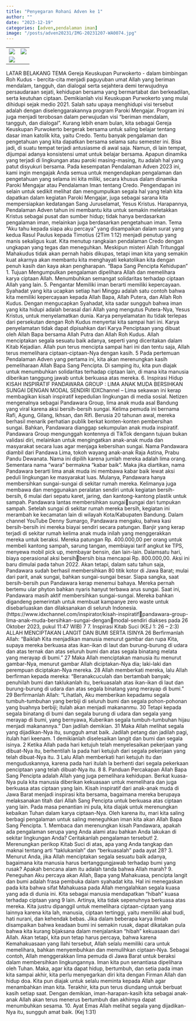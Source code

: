 ```yaml
---
title: "Penyegaran Rohani Adven ke 1"
author: ""
date: "2023-12-19"
categories: [adven,pendalaman iman]
image: "/posts/adven20231/IMG-20231207-WA0074.jpg"
---
```


|                                                |                                                |
|------------------------------------------------|------------------------------------------------|
| ![](/posts/adven20231/IMG-20231207-WA0074.jpg) | ![](/posts/adven20231/IMG-20231207-WA0075.jpg) |
| ![](/posts/adven20231/IMG-20231207-WA0069.jpg) |                                                |
LATAR BELAKANG TEMA
Gereja Keuskupan Purwokerto - dalam bimbingan Roh Kudus -
bercita-cita menjadi paguyuban umat Allah yang beriman mendalam, 
tangguh, dan dialogal serta sejahtera demi terwujudnya persaudaraan sejati, 
kehidupan bersama yang bermartabat dan berkeadilan, serta keutuhan 
ciptaan. Demikianlah visi Keuskupan Purwokerto yang mulai dihidupi sejak 
medio 2021. Salah satu upaya menghidupi visi tersebut adalah dengan 
diselenggarakannya program Paroki Mengajar. Program ini juga menjadi 
terobosan dalam perwujudan visi “beriman mendalam, tangguh, dan 
dialogal”.
Kurang lebih enam bulan, kita sebagai Gereja Keuskupan Purwokerto 
bergerak bersama untuk saling belajar tentang dasar iman katolik kita, yaitu 
Credo. Tentu banyak pengalaman dan pengetahuan yang kita dapatkan 
bersama selama satu semester ini. Bisa jadi, di suatu tempat terjadi 
antusiasme di awal saja. Namun, di lain tempat, dijumpai adanya konsistensi 
umat untuk belajar bersama. Apapun dinamika yang terjadi di lingkungan 
atau paroki masing-masing, itu adalah hal yang patut disyukuri bersama.
Pada kesempatan Pendalaman Adven 2023 ini, kami ingin mengajak 
Anda semua untuk mengendapkan pengalaman dan pengetahuan yang 
selama ini kita miliki, secara khusus dalam dinamika Paroki Mengajar atau 
Pendalaman Iman tentang Credo. Pengendapan ini selain untuk sedikit 
melihat dan mengumpulkan segala hal yang telah kita dapatkan dalam 
kegiatan Paroki Mengajar, juga sebagai sarana kita mempersiapkan 
kedatangan Sang Juruselamat, Yesus Kristus. Harapannya, Pendalaman 
Adven tahun ini membantu kita untuk semakin meletakkan Kristus sebagai 
pusat dan sumber hidup; tidak hanya berdasarkan pengalaman iman, 
melainkan juga berdasarkan pengetahuan iman.
Tema “Aku tahu kepada siapa aku percaya” yang disampaikan dalam 
surat yang kedua Rasul Paulus kepada Timotius (2Tim 1:12) menjadi penutup 
yang manis sekaligus kuat. Kita menutup rangkaian pendalaman Credo
dengan ungkapan yang tegas dan meneguhkan. Meskipun misteri Allah 
Tritunggal Mahakudus tidak akan pernah habis dikupas, tetapi iman kita yang semakin kuat akarnya akan membantu kita menghayati kekatolikan kita 
dengan penuh kasih dan kaya akan pengharapan.
“Bapa Sang Pencipta 
Kehidupan”
1. Tujuan
Mengumpulkan pengalaman dipelihara Allah dan memelihara 
karya ciptaan Allah.
Menumbuhkan semangat solidaritas terhadap ciptaan Allah 
yang lain.
5. Pengantar
Memiliki iman berarti memiliki kepercayaan. Syahadat yang 
kita ucapkan setiap hari Minggu adalah satu contoh bahwa 
kita memiliki kepercayaan kepada Allah Bapa, Allah Putera, 
dan Allah Roh Kudus. Dengan mengucapkan Syahadat, kita 
sadar sungguh bahwa iman yang kita hidupi adalah berasal 
dari Allah yang mengutus Putera-Nya, Yesus Kristus, untuk 
menyelamatkan dunia. Karya penyelamatan itu tidak terlepas 
dari persekutan dengan Roh Kudus menyertai kita sampai 
hari ini.
Karya penyelamatan tidak dapat dipisahkan dari Karya 
Penciptaan yang dibuat oleh Allah Bapa bersama Allah Putra 
dan Allah Roh Kudus. Allah menciptakan segala sesuatu baik 
adanya, seperti yang diceritakan dalam Kitab Kejadian. Allah 
pun terus mencipta sampai hari ini dan tentu saja, Allah terus 
memelihara ciptaan-ciptaan-Nya dengan kasih.
5
Pada pertemuan Pendalaman Adven yang pertama ini, kita 
akan merenungkan kasih pemeliharaan Allah Bapa Sang 
Pencipta. Di samping itu, kita pun diajak untuk menumbuhkan 
solidaritas terhadap ciptaan lain, di mana kita manusia 
diberikan tanggung jawab untuk berkuasa atas mereka.
6. Inspirasi Hidup
KISAH INSPIRATIF PANDAWARA GROUP :
LIMA ANAK MUDA BERSIHKAN SUNGAI DENGAN MODAL SENDIRI
IDXChannel – Lima sekawan ini kerap membagikan kisah 
inspiratif kepedulian lingkungan di media sosial. Netizen 
mengenalnya sebagai Pandawara Group, lima anak muda asal 
Bandung yang viral karena aksi bersih-bersih sungai. Kelima 
pemuda ini bernama Rafi, Agung, Gilang, Ikhsan, dan Rifi. 
Berusia 20 tahunan awal, mereka berhasil menarik perhatian 
publik berkat konten-konten pembersihan sungai. Bahkan, 
Pandawara dianggap sekumpulan anak muda inspiratif. 
Pandawara Group mengunggah kontennya di TikTok dengann 
tujuan bukan validasi diri, melainkan untuk mengingatkan 
anak-anak muda dan masyarakat secara luas agar menjaga 
kebersihan sungai.
Nama Pandawara diambil dari Pandawa Lima, tokoh wayang 
anak-anak Raja Astina, Prabu Pandu Dewanata. Nama ini 
dipilih karena jumlah mereka adalah lima orang. Sementara 
nama “wara” bermakna “kabar baik”. Maka jika diartikan, 
nama Pandawara berarti lima anak muda ini membawa kabar 
baik lewat aksi peduli lingkungan ke masyarakat luas.
Mulanya, Pandawara hanya membersihkan sungai-sungai di 
sekitar rumah mereka. Kelimanya juga membawa dan 
menggunakan peralatan sendiri untuk kegiatan bersih-bersih, 
6
mulai dari sepatu karet, jaring, dan kantong-kantong plastik 
untuk sampah. Pandawara lantas membersihkan sungaisungai dari tumpukan sampah. Setelah sungai di sekitar 
rumah mereka bersih, kegiatan ini merambah ke kecamatan 
lain di wilayah Kota/Kabupaten Bandung.
Dalam channel YouTube Denny Sumargo, Pandawara 
mengaku, bahwa kasi bersih-bersih ini mereka biayai sendiri 
secara patungan. Banjir yang kerap terjadi di sekitar rumah 
kelima anak muda inilah yang menggerakkan mereka untuk 
beraksi. Mereka patungan Rp. 400.000,00 per orang untuk 
membeli kantong sampah, sarung tangan, membiayai tarif 
angkut ke TPS, menyewa mobil pick up, membayar bensin, 
dan lain-lain. Dalamsatu hari, biaya operasional aksi bersihbersih bisa mencapai Rp. 800.000,00.
Aksi ini baru dimulai pada tahun 2022. Akan tetapi, dalam satu 
tahun saja, Pandawara sudah berhasil membersihkan 80 titik 
kotor di Jawa Barat; mulai dari parit, anak sungai, bahkan 
sungai-sungai besar. Siapa sangka, saat bersih-bersih pun 
Pandawara kerap menemui bahaya. Mereka pernah bertemu 
ular phyton bahkan nyaris hanyut terbawa arus sungai. Saat 
ini, Pandawara masih aktif membersihkan sungai-sungai. 
Mereka bahkan digandeng pemerintah untuk membuat 
kampanye zero waste untuk disebarluaskan dan dilaksanakan 
di seluruh Indonesia. 
(https://www.idxchannel.com/inspirator/kisah-inspiratifpandawara-group-lima-anak-muda-bersihkan-sungai-denganmodal-sendiri diakses pada 26 Oktober 2023, pukul 11:47 WIB)
7
7. Inspirasi Kitab Suci (KEJ 1: 26 – 2:3)
ALLAH MENCIPTAKAN LANGIT DAN BUMI SERTA ISINYA 
26 Berfirmanlah Allah: “Baiklah Kita menjadikan manusia 
menurut gambar dan rupa Kita, supaya mereka berkuasa atas 
ikan-ikan di laut dan burung-burung di udara dan atas ternak 
dan atas seluruh bumi dan atas segala binatang melata yang 
merayap di bumi.” 27 Maka Allah menciptakan manusia itu 
menurut gambar-Nya, menurut gambar Allah diciptakan-Nya 
dia; laki-laki dan perempuan diciptakan-Nya mereka. 28 Allah 
memberkati mereka, lalu Allah berfirman kepada mereka: 
“Beranakcuculah dan bertambah banyak; penuhilah bumi dan
taklukanlah itu, berkuasalah atas ikan-ikan di laut dan 
burung-burung di udara dan atas segala binatang yang 
merayap di bumi.”
29 Berfirmanlah Allah: “Lihatlah, Aku memberikan kepadamu 
segala tumbuh-tumbuhan yang berbiji di seluruh bumi dan 
segala pohon-pohonan yang buahnya berbiji; itulah akan 
menjadi makananmu. 30 Tetapi kepada segala binatang di 
bumi dan segala burung di udara dan segala yang merayap di 
bumi, yang bernyawa, Kuberikan segala tumbuh-tumbuhan 
hijau menjadi makanannya.” Dan jadilah demikian. 31 Maka 
Allah melihat segala yang dijadikan-Nya itu, sungguh amat 
baik. Jadilah petang dan jadilah pagi, itulah hari keenam.
1 demikianlah diselesaikan langit dan bumi dan segala isinya. 
2 Ketika Allah pada hari ketujuh telah menyelesaikan 
pekerjaan yang dibuat-Nya itu, berhentilah Ia pada hari 
ketujuh dari segala pekerjaan yang telah dibuat-Nya itu. 3 Lalu 
Allah memberkati hari ketujuh itu dan menguduskannya, 
karena pada hari itulah Ia berhenti dari segala pekerkaan 
penciptaan yang telah dibuat-Nya itu.
8
8. Panduan Percakapan
Allah Bapa Sang Pencipta adalah Allah yang juga pemelihara 
kehidupan. Berkat kuasa-Nya pula kita manusia diberikan 
kekuasaan untuk memelihara dan juga berkuasa atas ciptaan 
yang lain. Kisah inspiratif dari anak-anak muda di Jawa Barat 
menjadi inspirasi kita bersama, bagaimana mereka berupaya 
melaksanakan titah dari Allah Sang Pencipta untuk berkuasa 
atas ciptaan yang lain. Pada masa penantian ini pula, kita 
diajak untuk merenungkan kebaikan Tuhan dalam karya 
ciptaan-Nya. Oleh karena itu, mari kita saling berbagi 
pengalaman untuk saling meneguhkan iman kita akan Allah 
Bapa Sang Pencipta. 
1. Membaca dan merenungkan kisah Pandawara, apakah 
ada pengalaman serupa yang Anda alami atau bahkan 
Anda lakukan di sekitar lingkungan Anda? Ceritakanlah 
pengalaman tersebut!
2. Merenungkan perikop Kitab Suci di atas, apa yang Anda 
tangkap dan maknai tentang arti “taklukanlah” dan 
“berkuasalah” pada ayat 28? 
3. Menurut Anda, jika Allah menciptakan segala sesuatu baik 
adanya, bagaimana kita manusia harus 
bertanggungjawab terhadap bumi yang rusak? Apakah 
bencana alam itu adalah tanda bahwa Allah marah?
9. Peneguhan
Aku percaya akan Allah, Bapa yang Mahakuasa, pencipta langit 
dan bumi adalah frasa pembuka dalam syahadat kita. Hal ini 
menegaskan pada kita bahwa sifat Mahakuasa pada Allah 
mengalahkan segala kuasa yang ada di dunia ini. Kita sebagai 
manusia mendapatkan “hibah” kuasa terhadap ciptaan yang 
9
lain. Artinya, kita tidak sepenuhnya berkuasa atas mereka. 
Kita justru dipanggil untuk memelihara ciptaan-ciptaan yang 
lainnya karena kita lah, manusia, ciptaan tertinggi, yaitu 
memiliki akal budi, hati nurani, dan kehendak bebas.
Jika dalam beberapa karya ilmiah disampaikan bahwa 
keadaan bumi ini semakin rusak, dapat dikatakan pula bahwa 
kita kurang bijaksana dalam menjalankan “hibah” kekuasaan 
dari Allah. Akan tetapi, kita pun tetap harus percaya, bahwa 
karena Kemahakuasaan yang Ilahi tersebut, Allah selalu 
memiliki cara untuk memelihara, bahkan menyembuhkan dan 
memulihkan ciptaan-Nya. Sebagai contoh, Allah 
menggerakkan lima pemuda di Jawa Barat untuk beraksi 
dalam membersihkan lingkungannya. 
Iman kita pun senantiasa dipelihara oleh Tuhan. Maka, agar 
kita dapat hidup, bertumbuh, dan setia pada iman kita sampai 
akhir, kita perlu menyegarkan diri kita dengan Firman Allah 
dan hidup doa. Kita pun diajak untuk selalu meminta kepada 
Allah agar menambahkan iman kita. Terakhir, kita pun terus 
diundang untuk berbuat kasih setiap saat. Dengan demikian, 
iman-harapan-kasih kita sebagai anak-anak Allah akan terus 
menerus bertumbuh dan akhirnya dapat menumbuhkan 
sesama.
10. Ayat Emas
Allah melihat segala yang dijadikan-Nya itu, sungguh amat baik. 
(Kej 1:31)
